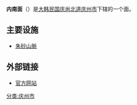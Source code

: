 {{Infobox Korean settlement
| title         = 內南面 
| context       = 
| logo          = 
| logowidth     = 
|img           = 
|imgwidth      = 
|imgcaption    = 
| hangul        = 내남면 
| hanja         = 內南面
| rr            = Naenam-myeon
| mr            = Naenam-myŏn
| area_km2      = 122.05
| areanote      = 
| elevation_m   = 
| elevationnote = 
| pop           = 6142
| popnote       =
| popyear       = 2008
| popden_km2    = 
| popdennote    = 
| gov           = [[庆州市|庆州市]]
| mayor         = 
| capital       = 
| divs          =
| region        = [[庆州市|庆州市]]
| dialect       = [[庆尚道方言|庆尚道方言]]
| map           = Gyeongju map-Naenam-myeon-01.png
| mapwidth      = 
| mapcaption    = 
| text          = 
}}
'''内南面'''（{{kor|諺=내남면|漢=內南面|羅=Naenam myeon|f=y}}）是[[大韩民国|大韩民国]][[庆尚北道|庆尚北道]][[庆州市|庆州市]]下辖的一个面。
==主要设施==
*[[朱砂山脈|朱砂山脈]]
==外部链接==
*[http://www.gyeongju.go.kr/village/open_content/naenam/main.jsp 官方网站]{{dead link|date=2017年11月 |bot=InternetArchiveBot |fix-attempted=yes }}
{{庆州市行政区划}}
[[分类:庆州市|分类:庆州市]]